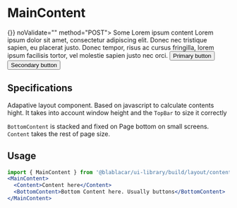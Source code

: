 

<Meta title="Layout|MainContent" />

# **MainContent**

<Preview>
  <Story name="Default">
    <MainContent onSubmit={() => {}} noValidate="" method="POST">
      <Content>
        <BaseSection>
          <SubHeader>Some Lorem ipsum content</SubHeader>
        </BaseSection>
        <BaseSection noHorizontalSpacing>
          <Paragraph>
            Lorem ipsum dolor sit amet, consectetur adipiscing elit. Donec nec tristique sapien, eu
            placerat justo. Donec tempor, risus ac cursus fringilla, lorem ipsum facilisis tortor, vel
            molestie sapien justo nec orci.
          </Paragraph>
        </BaseSection>
      </Content>
      <BottomContent>
        <BaseSection>
          <ButtonGroup>
            <Button status={ButtonStatus.PRIMARY}>Primary button</Button>
            <Button status={ButtonStatus.TERTIARY}>Secondary button</Button>
          </ButtonGroup>
        </BaseSection>
      </BottomContent>
    </MainContent>
  </Story>
</Preview>

## Specifications

Adapative layout component. Based on javascript to calculate contents hight.
It takes into account window height and the `TopBar` to size it correctly

`BottomContent` is stacked and fixed on Page bottom on small screens. `Content` takes the rest of page size.

## Usage

```jsx
import { MainContent } from '@blablacar/ui-library/build/layout/content'
<MainContent>
  <Content>Content here</Content>
  <BottomContent>Bottom Content here. Usually buttons</BottomContent>
</MainContent>
```

<Props of={MainContent} />
